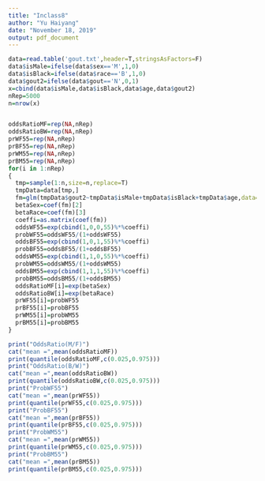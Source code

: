 ```yaml
---
title: "Inclass8"
author: "Yu Haiyang"
date: "November 18, 2019"
output: pdf_document
---
```


```r
data=read.table('gout.txt',header=T,stringsAsFactors=F)
data$isMale=ifelse(data$sex=='M',1,0)
data$isBlack=ifelse(data$race=='B',1,0)
data$gout2=ifelse(data$gout=='N',0,1)
x=cbind(data$isMale,data$isBlack,data$age,data$gout2)
nRep=5000
n=nrow(x)


oddsRatioMF=rep(NA,nRep)
oddsRatioBW=rep(NA,nRep)
prWF55=rep(NA,nRep)
prBF55=rep(NA,nRep)
prWM55=rep(NA,nRep)
prBM55=rep(NA,nRep)
for(i in 1:nRep)
{
  tmp=sample(1:n,size=n,replace=T)
  tmpData=data[tmp,]
  fm=glm(tmpData$gout2~tmpData$isMale+tmpData$isBlack+tmpData$age,data=tmpData,family='binomial')
  betaSex=coef(fm)[2]
  betaRace=coef(fm)[3]
  coeffi=as.matrix(coef(fm))
  oddsWF55=exp(cbind(1,0,0,55)%*%coeffi)
  probWF55=oddsWF55/(1+oddsWF55)
  oddsBF55=exp(cbind(1,0,1,55)%*%coeffi)
  probBF55=oddsBF55/(1+oddsBF55)
  oddsWM55=exp(cbind(1,1,0,55)%*%coeffi)
  probWM55=oddsWM55/(1+oddsWM55)
  oddsBM55=exp(cbind(1,1,1,55)%*%coeffi)
  probBM55=oddsBM55/(1+oddsBM55)
  oddsRatioMF[i]=exp(betaSex)
  oddsRatioBW[i]=exp(betaRace)
  prWF55[i]=probWF55
  prBF55[i]=probBF55
  prWM55[i]=probWM55
  prBM55[i]=probBM55
}

print("OddsRatio(M/F)")
cat("mean =",mean(oddsRatioMF))
print(quantile(oddsRatioMF,c(0.025,0.975)))
print("OddsRatio(B/W)")
cat("mean =",mean(oddsRatioBW))
print(quantile(oddsRatioBW,c(0.025,0.975)))
print("ProbWF55")
cat("mean =",mean(prWF55))
print(quantile(prWF55,c(0.025,0.975)))
print("ProbBF55")
cat("mean =",mean(prBF55))
print(quantile(prBF55,c(0.025,0.975)))
print("ProbWM55")
cat("mean =",mean(prWM55))
print(quantile(prWM55,c(0.025,0.975)))
print("ProbBM55")
cat("mean =",mean(prBM55))
print(quantile(prBM55,c(0.025,0.975)))

```